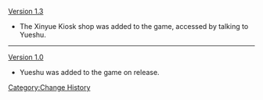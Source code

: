 [[Version 1.3]]
* The Xinyue Kiosk shop was added to the game, accessed by talking to Yueshu.
----
[[Version 1.0]]
*Yueshu was added to the game on release.
<noinclude>[[Category:Change History]]</noinclude>